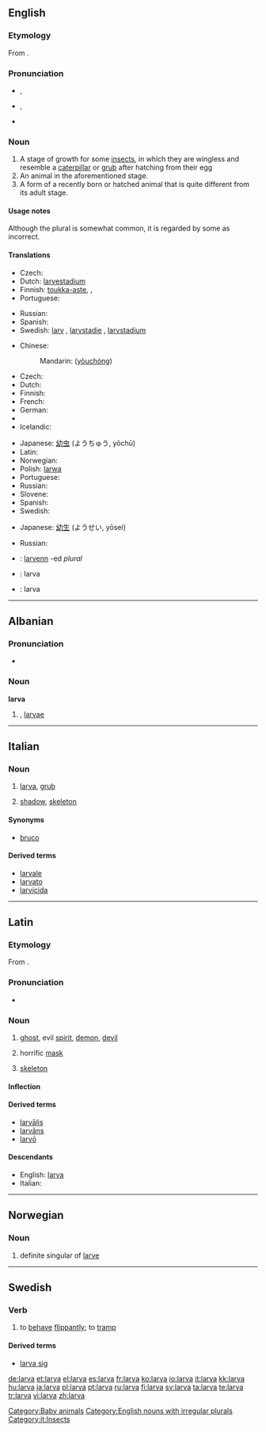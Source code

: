 {{wikipedia}}
==English==

===Etymology===
From {{etyl|la}} {{term|larva||ghost-like, masked|lang=la}}.

===Pronunciation===
* {{a|UK}} {{IPA|/ˈlɑː(ɹ).və/}}, {{SAMPA|/lA:(r).v@/}}
*: {{rhymes|ɑː(r)və}}
* {{a|US}} {{IPA|/ˈlɑrvə/}}, {{SAMPA|/lArv@/}}
*: {{audio|en-us-larva.ogg|Audio (US)}}
* {{homophones|lava}} {{qualifier|in non-rhotic accents}}

===Noun===
{{en-noun|pl=larvae|pl2=larvas}}

# A stage of growth for some [[insect]]s, in which they are wingless and resemble a [[caterpillar]] or [[grub]] after hatching from their egg
# An animal in the aforementioned stage.
# A form of a recently born or hatched animal that is quite different from its adult stage.

====Usage notes====
Although the plural {{term|larvas}} is somewhat common, it is regarded by some as incorrect.

====Translations====
{{trans-top|a stage of growth}}
* Czech: {{t-|cs|larva|f}}
* Dutch: [[larvestadium]] {{n}}
* Finnish: [[toukka-aste]],  {{t|fi|toukka}},  {{t|fi|toukkavaihe}}
* Portuguese: {{t+|pt|larva|f}}
{{trans-mid}}
* Russian: {{t-|ru|личинка|f|tr=ličinka|sc=Cyrl}}
* Spanish: {{t+|es|larva|f}}
* Swedish: [[larv]] {{c}}, [[larvstadie]] {{n}}, [[larvstadium]] {{n}}
{{trans-bottom}}

{{trans-top|an animal in such stage of growth}}
* Chinese:
*: Mandarin: {{zh-ts|幼蟲|幼虫}} ([[yòuchóng]])
* Czech: {{t-|cs|larva|f}}
* Dutch: {{t+|nl|larve|f}}
* Finnish: {{t+|fi|toukka}}
* French: {{t+|fr|larve|f}}
* German: {{t+|de|Larve|f}}
* {{trreq|Hebrew}}
* Icelandic: {{t|is|lirfa|f}}
{{trans-mid}}
* Japanese: [[幼虫]] (ようちゅう, yōchū)
* Latin: {{t-|la|larva|f}}
* Norwegian: {{t+|no|larve|m|f}}
* Polish: [[larwa]] {{f}}
* Portuguese: {{t+|pt|larva|f}}
* Russian: {{t-|ru|личинка|f|tr=ličinka|sc=Cyrl}}
* Slovene: {{t|sl|ličinka|n}}
* Spanish: {{t+|es|larva|f}}
* Swedish: {{t+|sv|larv|c}}
{{trans-bottom}}

{{trans-top|recently born or hatched}}
* Japanese: [[幼生]] (ようせい, yōsei)
{{trans-mid}}
* Russian: {{t-|ru|личинка|f|tr=ličinka|sc=Cyrl}}
{{trans-bottom}}

{{checktrans-top}}
* {{ttbc|Breton}}: [[larvenn]] {{f}} -ed ''plural''
* {{ttbc|Indonesian}}: larva
* {{ttbc|Interlingua}}: larva
{{trans-bottom}}

[[Category:Baby animals]]
[[Category:English nouns with irregular plurals]]

----

==Albanian==

===Pronunciation===
* {{IPA|/ˈlaɹ.va/|lang=sq}}

===Noun===
'''larva'''

# {{plural of|[[larvë]]|lang=sq}}, [[larvae]]

----

==Italian==
{{wikipedia|lang=it}}

===Noun===
{{it-noun|larv|f|a|e}}

# [[larva#English|larva]], [[grub]]
# {{figuratively|lang=it}} [[shadow]], [[skeleton]]

====Synonyms====
* {{sense|grub}} [[bruco]]

====Derived terms====
* [[larvale]]
* [[larvato]]
* [[larvicida]]

[[Category:it:Insects]]

----

==Latin==

===Etymology===
From {{term|Lares|Larēs|guardian deities|lang=la}}.

===Pronunciation===
* {{a|Classical}} {{IPA|/ˈlar.wa/|lang=la}}

===Noun===
{{la-noun|larva|larvae|larvae|f|first}}

# [[ghost]], evil [[spirit]], [[demon]], [[devil]]
# {{figurative}} horrific [[mask]]
# {{figurative}} [[skeleton]]

====Inflection====
{{la-decl-1st|larv}}

====Derived terms====
* [[larvalis|larvālis]]
* [[larvans|larvāns]]
* [[larvo#Latin|larvō]]

====Descendants====
* English: [[#English|larva]]
* Italian: {{l|it|larva}}

----

==Norwegian==

===Noun===
{{infl|no|noun}}

# definite singular of [[larve]]

----

==Swedish==

===Verb===
{{infl|sv|verb}}

# to [[behave]] [[flippantly]]; to [[tramp]]

====Derived terms====
* [[larva sig]]

[[de:larva]]
[[et:larva]]
[[el:larva]]
[[es:larva]]
[[fr:larva]]
[[ko:larva]]
[[io:larva]]
[[it:larva]]
[[kk:larva]]
[[hu:larva]]
[[ja:larva]]
[[pl:larva]]
[[pt:larva]]
[[ru:larva]]
[[fi:larva]]
[[sv:larva]]
[[ta:larva]]
[[te:larva]]
[[tr:larva]]
[[vi:larva]]
[[zh:larva]]